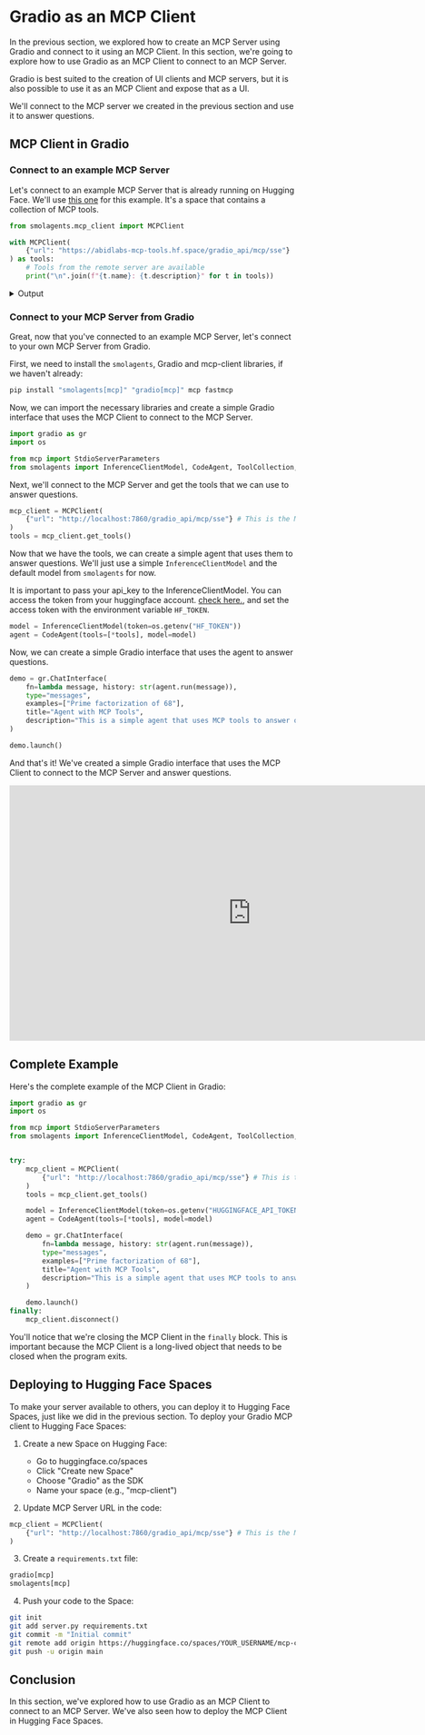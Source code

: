 # Gradio as an MCP Client

In the previous section, we explored how to create an MCP Server using Gradio and connect to it using an MCP Client. In this section, we're going to explore how to use Gradio as an MCP Client to connect to an MCP Server.

<Tip>

Gradio is best suited to the creation of UI clients and MCP servers, but it is also possible to use it as an MCP Client and expose that as a UI.

</Tip>

We'll connect to the MCP server we created in the previous section and use it to answer questions.

## MCP Client in Gradio

### Connect to an example MCP Server

Let's connect to an example MCP Server that is already running on Hugging Face. We'll use [this one](https://huggingface.co/spaces/abidlabs/mcp-tools) for this example. It's a space that contains a collection of MCP tools.

```python
from smolagents.mcp_client import MCPClient

with MCPClient(
    {"url": "https://abidlabs-mcp-tools.hf.space/gradio_api/mcp/sse"}
) as tools:
    # Tools from the remote server are available
    print("\n".join(f"{t.name}: {t.description}" for t in tools))

```

<details>
<summary>Output</summary>
<pre>
<code>
prime_factors: Compute the prime factorization of a positive integer.
generate_cheetah_image: Generate a cheetah image.
image_orientation: Returns whether image is portrait or landscape.
sepia: Apply a sepia filter to the input image.
</code>
</pre>
</details>

### Connect to your MCP Server from Gradio

Great, now that you've connected to an example MCP Server, let's connect to your own MCP Server from Gradio.

First, we need to install the `smolagents`, Gradio and mcp-client libraries, if we haven't already:

```bash
pip install "smolagents[mcp]" "gradio[mcp]" mcp fastmcp
```

Now, we can import the necessary libraries and create a simple Gradio interface that uses the MCP Client to connect to the MCP Server.


```python
import gradio as gr
import os

from mcp import StdioServerParameters
from smolagents import InferenceClientModel, CodeAgent, ToolCollection, MCPClient
```

Next, we'll connect to the MCP Server and get the tools that we can use to answer questions.

```python
mcp_client = MCPClient(
    {"url": "http://localhost:7860/gradio_api/mcp/sse"} # This is the MCP Server we created in the previous section
)
tools = mcp_client.get_tools()
```

Now that we have the tools, we can create a simple agent that uses them to answer questions. We'll just use a simple `InferenceClientModel` and the default model from `smolagents` for now.

It is important to pass your api_key to the InferenceClientModel. You can access the token from your huggingface account. [check here.](https://huggingface.co/docs/hub/en/security-tokens), and set the access token with the environment variable  `HF_TOKEN`.

```python
model = InferenceClientModel(token=os.getenv("HF_TOKEN"))
agent = CodeAgent(tools=[*tools], model=model)
```

Now, we can create a simple Gradio interface that uses the agent to answer questions.

```python
demo = gr.ChatInterface(
    fn=lambda message, history: str(agent.run(message)),
    type="messages",
    examples=["Prime factorization of 68"],
    title="Agent with MCP Tools",
    description="This is a simple agent that uses MCP tools to answer questions."
)

demo.launch()
```

And that's it! We've created a simple Gradio interface that uses the MCP Client to connect to the MCP Server and answer questions.

<iframe
	src="https://mcp-course-unit2-gradio-client.hf.space"
	frameborder="0"
	width="850"
	height="450"
></iframe>


## Complete Example

Here's the complete example of the MCP Client in Gradio:

```python
import gradio as gr
import os

from mcp import StdioServerParameters
from smolagents import InferenceClientModel, CodeAgent, ToolCollection, MCPClient


try:
    mcp_client = MCPClient(
        {"url": "http://localhost:7860/gradio_api/mcp/sse"} # This is the MCP Server we created in the previous section
    )
    tools = mcp_client.get_tools()

    model = InferenceClientModel(token=os.getenv("HUGGINGFACE_API_TOKEN"))
    agent = CodeAgent(tools=[*tools], model=model)

    demo = gr.ChatInterface(
        fn=lambda message, history: str(agent.run(message)),
        type="messages",
        examples=["Prime factorization of 68"],
        title="Agent with MCP Tools",
        description="This is a simple agent that uses MCP tools to answer questions.",
    )

    demo.launch()
finally:
    mcp_client.disconnect()
```

You'll notice that we're closing the MCP Client in the `finally` block. This is important because the MCP Client is a long-lived object that needs to be closed when the program exits.

## Deploying to Hugging Face Spaces

To make your server available to others, you can deploy it to Hugging Face Spaces, just like we did in the previous section.
To deploy your Gradio MCP client to Hugging Face Spaces:

1. Create a new Space on Hugging Face:
   - Go to huggingface.co/spaces
   - Click "Create new Space"
   - Choose "Gradio" as the SDK
   - Name your space (e.g., "mcp-client")

2. Update MCP Server URL in the code:

```python
mcp_client = MCPClient(
    {"url": "http://localhost:7860/gradio_api/mcp/sse"} # This is the MCP Server we created in the previous section
)
```

3. Create a `requirements.txt` file:
```txt
gradio[mcp]
smolagents[mcp]
```

4. Push your code to the Space:
```bash
git init
git add server.py requirements.txt
git commit -m "Initial commit"
git remote add origin https://huggingface.co/spaces/YOUR_USERNAME/mcp-client
git push -u origin main
```

## Conclusion

In this section, we've explored how to use Gradio as an MCP Client to connect to an MCP Server. We've also seen how to deploy the MCP Client in Hugging Face Spaces.


